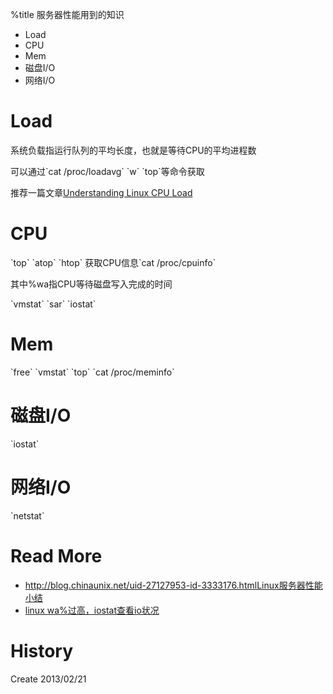 %title 服务器性能用到的知识

* Load
* CPU
* Mem
* 磁盘I/O
* 网络I/O

= Load =
系统负载指运行队列的平均长度，也就是等待CPU的平均进程数

可以通过`cat /proc/loadavg` `w` `top`等命令获取

推荐一篇文章[[http://blog.scoutapp.com/articles/2009/07/31/understanding-load-averages|Understanding Linux CPU Load]]

= CPU =
`top` `atop` `htop`
获取CPU信息`cat /proc/cpuinfo`

其中%wa指CPU等待磁盘写入完成的时间

`vmstat` `sar` `iostat`

= Mem =
`free` `vmstat` `top` `cat /proc/meminfo`

= 磁盘I/O =
`iostat`

= 网络I/O =
`netstat`

= Read More =
* [[http://blog.chinaunix.net/uid-27127953-id-3333176.htmlLinux服务器性能小结]]
* [[http://www.cnblogs.com/mfryf/archive/2012/03/12/2392000.html|linux wa%过高，iostat查看io状况]]

= History =
Create 2013/02/21

